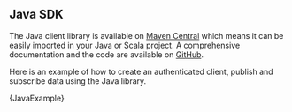 

## Java SDK

The Java client library is available on <a href="https://search.maven.org/search?q=g:com.streamr%20AND%20a:client&core=gav" target="_blank">Maven Central</a> which means it can be easily imported in your Java or Scala project. A comprehensive documentation and the code are available on <a href="https://github.com/streamr-dev/streamr-client-java" target="_blank">GitHub</a>.

Here is an example of how to create an authenticated client, publish and subscribe data using the Java library.

<CodeSnippet language='java'>
{JavaExample}
</CodeSnippet>
